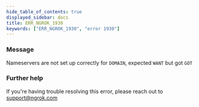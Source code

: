 ```yaml
---
hide_table_of_contents: true
displayed_sidebar: docs
title: ERR_NGROK_1930
keywords: ["ERR_NGROK_1930", "error 1930"]
---
```


### Message

Nameservers are not set up correctly for `DOMAIN`, expected `WANT` but got `GOT`

### Further help

If you're having trouble resolving this error, please reach out to [support@ngrok.com](mailto:support@ngrok.com?subject=Help%20with%20ERR_NGROK_1930)
